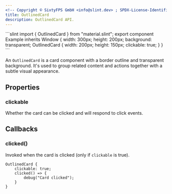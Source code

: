 ```yaml
---
<!-- Copyright © SixtyFPS GmbH <info@slint.dev> ; SPDX-License-Identifier: MIT -->
title: OutlinedCard
description: OutlinedCard API.
---
```



<CodeSnippetMD imagePath="" imageWidth="0" imageHeight="0" imageAlt="">
```slint
import { OutlinedCard } from "material.slint";
export component Example inherits Window {
    width: 300px;
    height: 200px;
    background: transparent;
    OutlinedCard {
        width: 200px;
        height: 150px;
        clickable: true;
    }
}
```
</CodeSnippetMD>

An `OutlinedCard` is a card component with a border outline and transparent background. It's used to group related content and actions together with a subtle visual appearance.

## Properties

### clickable
<SlintProperty propName="clickable" typeName="bool">
Whether the card can be clicked and will respond to click events.
</SlintProperty>

## Callbacks

### clicked()
Invoked when the card is clicked (only if `clickable` is true).

```slint {2-4}
OutlinedCard {
    clickable: true;
    clicked() => {
        debug("Card clicked");
    }
}
```